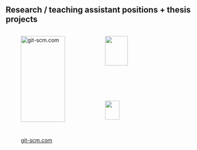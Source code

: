 ## Research / teaching assistant positions + thesis projects

:::: {.columns}
::: {.column width="50%"}
::: {.fragment}
![[git-scm.com](https://git-scm.com/)](../images/git-logo-full.svg){fig-align="center" width="85%"}

### Version Control Course

- :notebook: **Tasks:** Support our teaching project!
- :calendar: **Duration:** flexible
- :clock1: **Time:** flexible
- :moneybag: **Salary:** 12.00 € / hour (SHK) / 13.95 € / hour (WHK)
- :envelope: **Contact:** [{{< var team.lennart.email >}}]({{< var team.lennart.mailto >}})

:::
:::
::: {.column width="50%"}
::: {.fragment}

::: {layout-ncol=2}
![](../images/mri.png){width=50%}

![](../images/brain-anatomical.png){width=40%}
:::
### Research projects in our group

- :notebook: **Tasks:** data collection & analysis (e.g., fMRI)
- :calendar: **Duration:** felxible
- :clock1: **Time:** flexible
- :moneybag: **Salary:** 12.00 € / hour (SHK) / 13.95 € / hour (WHK)
- :envelope: **Contact:** [sekretariat-luv.psych@uni-hamburg.de](mailto:sekretariat-luv.psych@uni-hamburg.de)

:::
:::
::::